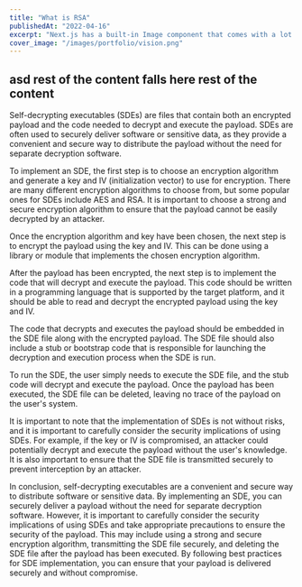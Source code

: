 ```yaml
---
title: "What is RSA"
publishedAt: "2022-04-16"
excerpt: "Next.js has a built-in Image component that comes with a lot of performance optimization features when you are using it."
cover_image: "/images/portfolio/vision.png"
---
```


## asd rest of the content falls here rest of the content

Self-decrypting executables (SDEs) are files that contain both an encrypted payload and the code needed to decrypt and execute the payload. SDEs are often used to securely deliver software or sensitive data, as they provide a convenient and secure way to distribute the payload without the need for separate decryption software.

To implement an SDE, the first step is to choose an encryption algorithm and generate a key and IV (initialization vector) to use for encryption. There are many different encryption algorithms to choose from, but some popular ones for SDEs include AES and RSA. It is important to choose a strong and secure encryption algorithm to ensure that the payload cannot be easily decrypted by an attacker.

Once the encryption algorithm and key have been chosen, the next step is to encrypt the payload using the key and IV. This can be done using a library or module that implements the chosen encryption algorithm.

After the payload has been encrypted, the next step is to implement the code that will decrypt and execute the payload. This code should be written in a programming language that is supported by the target platform, and it should be able to read and decrypt the encrypted payload using the key and IV.

The code that decrypts and executes the payload should be embedded in the SDE file along with the encrypted payload. The SDE file should also include a stub or bootstrap code that is responsible for launching the decryption and execution process when the SDE is run.

To run the SDE, the user simply needs to execute the SDE file, and the stub code will decrypt and execute the payload. Once the payload has been executed, the SDE file can be deleted, leaving no trace of the payload on the user's system.

It is important to note that the implementation of SDEs is not without risks, and it is important to carefully consider the security implications of using SDEs. For example, if the key or IV is compromised, an attacker could potentially decrypt and execute the payload without the user's knowledge. It is also important to ensure that the SDE file is transmitted securely to prevent interception by an attacker.

In conclusion, self-decrypting executables are a convenient and secure way to distribute software or sensitive data. By implementing an SDE, you can securely deliver a payload without the need for separate decryption software. However, it is important to carefully consider the security implications of using SDEs and take appropriate precautions to ensure the security of the payload. This may include using a strong and secure encryption algorithm, transmitting the SDE file securely, and deleting the SDE file after the payload has been executed. By following best practices for SDE implementation, you can ensure that your payload is delivered securely and without compromise.

